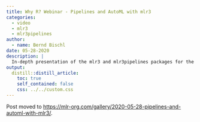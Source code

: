 ```yaml
---
title: Why R? Webinar - Pipelines and AutoML with mlr3
categories:
  - video
  - mlr3
  - mlr3pipelines
author:
  - name: Bernd Bischl
date: 05-28-2020
description: |
  In-depth presentation of the mlr3 and mlr3pipelines packages for the Why R? 2020 Webinar Series.
output:
  distill::distill_article:
    toc: true
    self_contained: false
    css: ../../custom.css
---
```


Post moved to [https://mlr-org.com/gallery/2020-05-28-pipelines-and-automl-with-mlr3/](mlr-org.com/gallery/2020-05-28-pipelines-and-automl-with-mlr3/).
